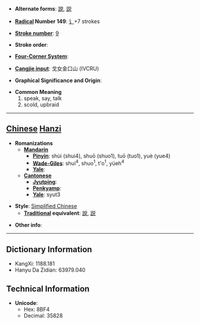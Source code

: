* '''Alternate forms''': [[說]], [[説]]

* '''[[Wiktionary:Chinese radical index| Radical]] Number 149''': [[Wiktionary:Chinese radical index 讠|讠]]+7 strokes

* '''[[Wiktionary:Chinese total strokes index|Stroke number]]''': [[Wiktionary:Chinese total strokes index 9|9]]

* '''Stroke order''': 

* '''[[Wiktionary:Chinese four corner index|Four-Corner System]]''': 

* '''[[Wiktionary:Chinese Cangjie index|Cangjie input]]''': 戈女金口山 (IVCRU)

* '''Graphical Significance and Origin''': 

* '''Common Meaning'''
*#speak, say, talk
*# scold, upbraid


----

== [[Chinese]] [[Hanzi]] ==

* '''Romanizations'''
** '''[[Mandarin]]'''
*** '''[[Pinyin]]''': shùi (shui4), shuō (shuo1), tuō (tuo1), yuè (yue4)
*** '''[[Wade-Giles]]''': shui<sup>4</sup>, shuo<sup>1</sup>, t'o<sup>1</sup>, yüeh<sup>4</sup>
*** '''[[Yale]]''': 
** '''[[Cantonese]]'''
*** '''[[Jyutping]]''':
*** '''[[Penkyamp]]''': 
*** '''[[Yale]]''': syut3

* '''Style''': [[Simplified Chinese]] 
** '''[[Traditional Chinese|Traditional]] equivalent''': [[說]], [[説]]

* '''Other info''': 

----

== Dictionary Information ==

* KangXi: 1188.181
* Hanyu Da Zidian: 63979.040

== Technical Information ==

* '''Unicode''':
** Hex: 8BF4
** Decimal: 35828